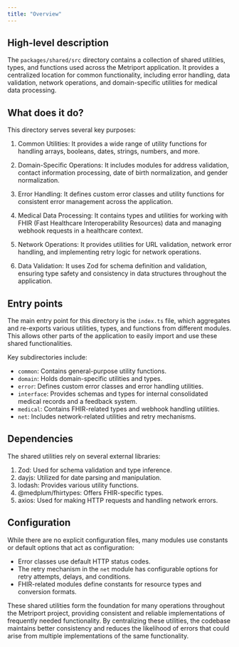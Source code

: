 ```yaml
---
title: "Overview"
---
```


## High-level description
The `packages/shared/src` directory contains a collection of shared utilities, types, and functions used across the Metriport application. It provides a centralized location for common functionality, including error handling, data validation, network operations, and domain-specific utilities for medical data processing.

## What does it do?
This directory serves several key purposes:

1. Common Utilities: It provides a wide range of utility functions for handling arrays, booleans, dates, strings, numbers, and more.

2. Domain-Specific Operations: It includes modules for address validation, contact information processing, date of birth normalization, and gender normalization.

3. Error Handling: It defines custom error classes and utility functions for consistent error management across the application.

4. Medical Data Processing: It contains types and utilities for working with FHIR (Fast Healthcare Interoperability Resources) data and managing webhook requests in a healthcare context.

5. Network Operations: It provides utilities for URL validation, network error handling, and implementing retry logic for network operations.

6. Data Validation: It uses Zod for schema definition and validation, ensuring type safety and consistency in data structures throughout the application.

## Entry points
The main entry point for this directory is the `index.ts` file, which aggregates and re-exports various utilities, types, and functions from different modules. This allows other parts of the application to easily import and use these shared functionalities.

Key subdirectories include:

- `common`: Contains general-purpose utility functions.
- `domain`: Holds domain-specific utilities and types.
- `error`: Defines custom error classes and error handling utilities.
- `interface`: Provides schemas and types for internal consolidated medical records and a feedback system.
- `medical`: Contains FHIR-related types and webhook handling utilities.
- `net`: Includes network-related utilities and retry mechanisms.

## Dependencies
The shared utilities rely on several external libraries:

1. Zod: Used for schema validation and type inference.
2. dayjs: Utilized for date parsing and manipulation.
3. lodash: Provides various utility functions.
4. @medplum/fhirtypes: Offers FHIR-specific types.
5. axios: Used for making HTTP requests and handling network errors.

## Configuration
While there are no explicit configuration files, many modules use constants or default options that act as configuration:

- Error classes use default HTTP status codes.
- The retry mechanism in the `net` module has configurable options for retry attempts, delays, and conditions.
- FHIR-related modules define constants for resource types and conversion formats.

These shared utilities form the foundation for many operations throughout the Metriport project, providing consistent and reliable implementations of frequently needed functionality. By centralizing these utilities, the codebase maintains better consistency and reduces the likelihood of errors that could arise from multiple implementations of the same functionality.